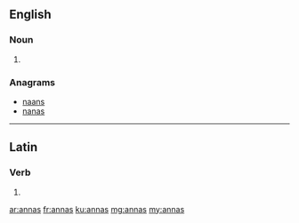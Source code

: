 {{also|Annas}}
==English==

===Noun===
{{head|en|plural}}

# {{plural of|anna|lang=en}}

===Anagrams===
* [[naans#English|naans]]
* [[nanas#English|nanas]]

----

==Latin==

===Verb===
{{la-verb-form|annās}}

# {{inflection of|annō||2|s|pres|act|ind|lang=la}}

[[ar:annas]]
[[fr:annas]]
[[ku:annas]]
[[mg:annas]]
[[my:annas]]